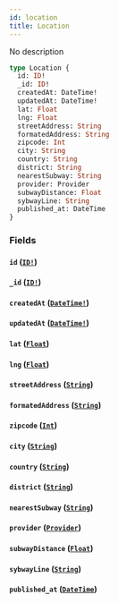```yaml
---
id: location
title: Location
---
```


No description

```graphql
type Location {
  id: ID!
  _id: ID!
  createdAt: DateTime!
  updatedAt: DateTime!
  lat: Float
  lng: Float
  streetAddress: String
  formatedAddress: String
  zipcode: Int
  city: String
  country: String
  district: String
  nearestSubway: String
  provider: Provider
  subwayDistance: Float
  sybwayLine: String
  published_at: DateTime
}
```

### Fields

#### `id` ([`ID!`](/v1/scalars/id))

#### `_id` ([`ID!`](/v1/scalars/id))

#### `createdAt` ([`DateTime!`](/v1/scalars/date-time))

#### `updatedAt` ([`DateTime!`](/v1/scalars/date-time))

#### `lat` ([`Float`](/v1/scalars/float))

#### `lng` ([`Float`](/v1/scalars/float))

#### `streetAddress` ([`String`](/v1/scalars/string))

#### `formatedAddress` ([`String`](/v1/scalars/string))

#### `zipcode` ([`Int`](/v1/scalars/int))

#### `city` ([`String`](/v1/scalars/string))

#### `country` ([`String`](/v1/scalars/string))

#### `district` ([`String`](/v1/scalars/string))

#### `nearestSubway` ([`String`](/v1/scalars/string))

#### `provider` ([`Provider`](/v1/objects/provider))

#### `subwayDistance` ([`Float`](/v1/scalars/float))

#### `sybwayLine` ([`String`](/v1/scalars/string))

#### `published_at` ([`DateTime`](/v1/scalars/date-time))
